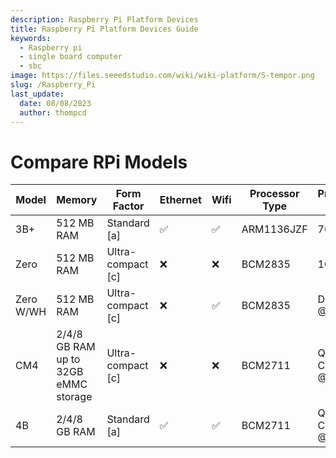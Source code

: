 ```yaml
---
description: Raspberry Pi Platform Devices
title: Raspberry Pi Platform Devices Guide
keywords:
  - Raspberry pi
  - single board computer
  - sbc
image: https://files.seeedstudio.com/wiki/wiki-platform/S-tempor.png
slug: /Raspberry_Pi
last_update:
  date: 08/08/2023
  author: thompcd
---
```



<RpiPage title="Raspberry Pi Hardware" />

# Compare RPi Models
| Model    | Memory                                 | Form Factor | Ethernet | Wifi | Processor Type | Processor Speed |
|-------   |--------                                |-------------|----------|----- |----------------|-----------------|
| 3B+      | 512 MB RAM                             | Standard [a]          | ✅ |✅ |ARM1136JZF| 700MHz            |
| Zero     | 512 MB RAM                             | Ultra-compact [c]     | ❌ |❌ |BCM2835   | 1GHz              |
| Zero W/WH| 512 MB RAM                             | Ultra-compact [c]     | ❌ |✅ |BCM2835   | Dual Core @1GHz   |
| CM4      | 2/4/8 GB RAM up to 32GB eMMC storage   | Ultra-compact [c]     | ❌ |❌ |BCM2711   | Quad Core @1.5GHz |
| 4B       | 2/4/8 GB RAM                           | Standard [a]          | ✅ |✅ |BCM2711   | Quad Core @1.5 GHz|
